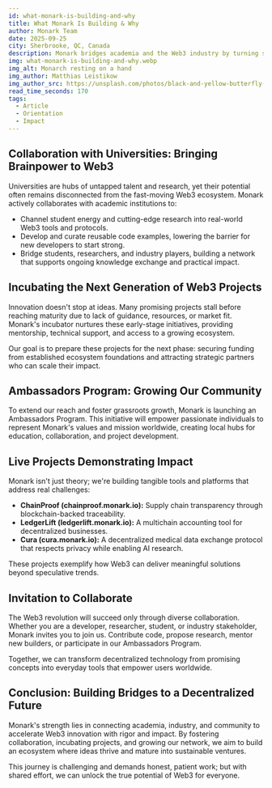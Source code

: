 ```yaml
---
id: what-monark-is-building-and-why
title: What Monark Is Building & Why
author: Monark Team
date: 2025-09-25
city: Sherbrooke, QC, Canada
description: Monark bridges academia and the Web3 industry by turning student research into viable projects. It incubates early-stage ventures and has built real-world solutions for supply chain transparency and secure medical data sharing.
img: what-monark-is-building-and-why.webp
img_alt: Monarch resting on a hand
img_author: Matthias Leistikow
img_author_src: https://unsplash.com/photos/black-and-yellow-butterfly-on-persons-hand-VmwH8vCgUkY
read_time_seconds: 170
tags:
  - Article
  - Orientation
  - Impact
---
```


## Collaboration with Universities: Bringing Brainpower to Web3

Universities are hubs of untapped talent and research, yet their potential often remains disconnected from the fast-moving Web3 ecosystem. Monark actively collaborates with academic institutions to:

- Channel student energy and cutting-edge research into real-world Web3 tools and protocols.
- Develop and curate reusable code examples, lowering the barrier for new developers to start strong.
- Bridge students, researchers, and industry players, building a network that supports ongoing knowledge exchange and practical impact.

## Incubating the Next Generation of Web3 Projects

Innovation doesn't stop at ideas. Many promising projects stall before reaching maturity due to lack of guidance, resources, or market fit. Monark's incubator nurtures these early-stage initiatives, providing mentorship, technical support, and access to a growing ecosystem.

Our goal is to prepare these projects for the next phase: securing funding from established ecosystem foundations and attracting strategic partners who can scale their impact.

## Ambassadors Program: Growing Our Community

To extend our reach and foster grassroots growth, Monark is launching an Ambassadors Program. This initiative will empower passionate individuals to represent Monark's values and mission worldwide, creating local hubs for education, collaboration, and project development.

## Live Projects Demonstrating Impact

Monark isn't just theory; we're building tangible tools and platforms that address real challenges:

- **ChainProof (chainproof.monark.io):** Supply chain transparency through blockchain-backed traceability.
- **LedgerLift (ledgerlift.monark.io):** A multichain accounting tool for decentralized businesses.
- **Cura (cura.monark.io):** A decentralized medical data exchange protocol that respects privacy while enabling AI research.

These projects exemplify how Web3 can deliver meaningful solutions beyond speculative trends.

## Invitation to Collaborate

The Web3 revolution will succeed only through diverse collaboration. Whether you are a developer, researcher, student, or industry stakeholder, Monark invites you to join us. Contribute code, propose research, mentor new builders, or participate in our Ambassadors Program.

Together, we can transform decentralized technology from promising concepts into everyday tools that empower users worldwide.

## Conclusion: Building Bridges to a Decentralized Future

Monark's strength lies in connecting academia, industry, and community to accelerate Web3 innovation with rigor and impact. By fostering collaboration, incubating projects, and growing our network, we aim to build an ecosystem where ideas thrive and mature into sustainable ventures.

This journey is challenging and demands honest, patient work; but with shared effort, we can unlock the true potential of Web3 for everyone.